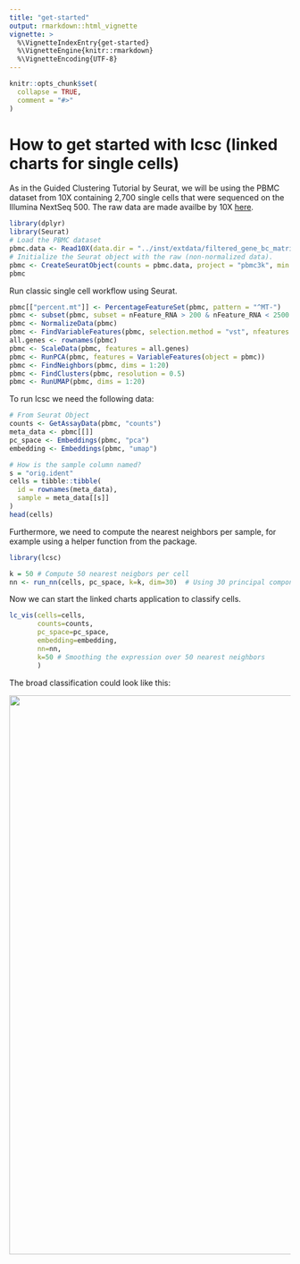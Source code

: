 ```yaml
---
title: "get-started"
output: rmarkdown::html_vignette
vignette: >
  %\VignetteIndexEntry{get-started}
  %\VignetteEngine{knitr::rmarkdown}
  %\VignetteEncoding{UTF-8}
---
```


```r
knitr::opts_chunk$set(
  collapse = TRUE,
  comment = "#>"
)
```


# How to get started with lcsc (linked charts for single cells)

As in the Guided Clustering Tutorial by Seurat, we will be using the PBMC dataset from 10X containing
2,700 single cells that were sequenced on the Illumina NextSeq 500. The raw data are made availbe by 10X [here](https://cf.10xgenomics.com/samples/cell/pbmc3k/pbmc3k_filtered_gene_bc_matrices.tar.gz).

```r
library(dplyr)
library(Seurat)
# Load the PBMC dataset
pbmc.data <- Read10X(data.dir = "../inst/extdata/filtered_gene_bc_matrices/hg19/")
# Initialize the Seurat object with the raw (non-normalized data).
pbmc <- CreateSeuratObject(counts = pbmc.data, project = "pbmc3k", min.cells = 3, min.features = 200)
pbmc
```

Run classic single cell workflow using Seurat.

```r
pbmc[["percent.mt"]] <- PercentageFeatureSet(pbmc, pattern = "^MT-")
pbmc <- subset(pbmc, subset = nFeature_RNA > 200 & nFeature_RNA < 2500 & percent.mt < 5)
pbmc <- NormalizeData(pbmc)
pbmc <- FindVariableFeatures(pbmc, selection.method = "vst", nfeatures = 2000)
all.genes <- rownames(pbmc)
pbmc <- ScaleData(pbmc, features = all.genes)
pbmc <- RunPCA(pbmc, features = VariableFeatures(object = pbmc))
pbmc <- FindNeighbors(pbmc, dims = 1:20)
pbmc <- FindClusters(pbmc, resolution = 0.5)
pbmc <- RunUMAP(pbmc, dims = 1:20)
```

To run lcsc we need the following data:

```r
# From Seurat Object
counts <- GetAssayData(pbmc, "counts")
meta_data <- pbmc[[]]
pc_space <- Embeddings(pbmc, "pca")
embedding <- Embeddings(pbmc, "umap")

# How is the sample column named?
s = "orig.ident"
cells = tibble::tibble(
  id = rownames(meta_data),
  sample = meta_data[[s]]
)
head(cells)
```

Furthermore, we need to compute the nearest neighbors per sample, for example using a helper function from the package.

```r
library(lcsc)

k = 50 # Compute 50 nearest neigbors per cell
nn <- run_nn(cells, pc_space, k=k, dim=30)  # Using 30 principal components to compute NN
```

Now we can start the linked charts application to classify cells.

```r

lc_vis(cells=cells,
       counts=counts,
       pc_space=pc_space,
       embedding=embedding,
       nn=nn,
       k=50 # Smoothing the expression over 50 nearest neighbors
       )
```

The broad classification could look like this:

![](../man/figures/pbmc_lcsc_application.png){width=1000px}

